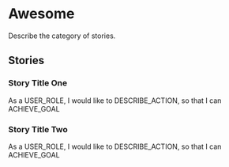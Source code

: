 # Awesome

Describe the category of stories.

## Stories

### Story Title One

As a USER\_ROLE, I would like to DESCRIBE\_ACTION, so that I can ACHIEVE\_GOAL

### Story Title Two

As a USER\_ROLE, I would like to DESCRIBE\_ACTION, so that I can ACHIEVE\_GOAL
